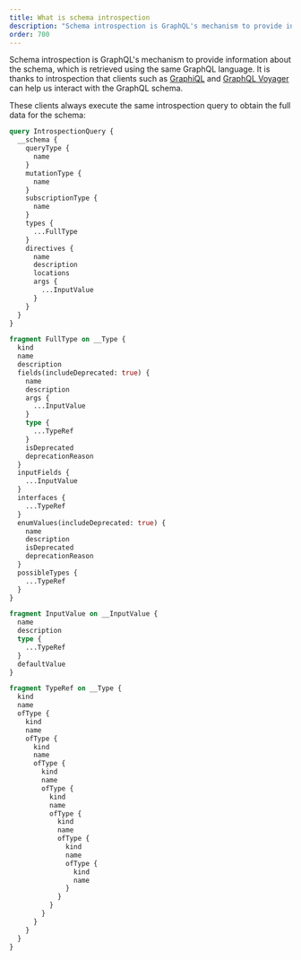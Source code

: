 ```yaml
---
title: What is schema introspection
description: "Schema introspection is GraphQL's mechanism to provide information about the schema, which is retrieved using the same GraphQL language."
order: 700
---
```


Schema introspection is GraphQL's mechanism to provide information about the schema, which is retrieved using the same GraphQL language. It is thanks to introspection that clients such as [GraphiQL](/guides/intro/intro-to-the-graphiql-client) and [GraphQL Voyager](/guides/intro/intro-to-the-voyager-client) can help us interact with the GraphQL schema.

These clients always execute the same introspection query to obtain the full data for the schema:

```graphql
query IntrospectionQuery {
  __schema {
    queryType {
      name
    }
    mutationType {
      name
    }
    subscriptionType {
      name
    }
    types {
      ...FullType
    }
    directives {
      name
      description
      locations
      args {
        ...InputValue
      }
    }
  }
}

fragment FullType on __Type {
  kind
  name
  description
  fields(includeDeprecated: true) {
    name
    description
    args {
      ...InputValue
    }
    type {
      ...TypeRef
    }
    isDeprecated
    deprecationReason
  }
  inputFields {
    ...InputValue
  }
  interfaces {
    ...TypeRef
  }
  enumValues(includeDeprecated: true) {
    name
    description
    isDeprecated
    deprecationReason
  }
  possibleTypes {
    ...TypeRef
  }
}

fragment InputValue on __InputValue {
  name
  description
  type {
    ...TypeRef
  }
  defaultValue
}

fragment TypeRef on __Type {
  kind
  name
  ofType {
    kind
    name
    ofType {
      kind
      name
      ofType {
        kind
        name
        ofType {
          kind
          name
          ofType {
            kind
            name
            ofType {
              kind
              name
              ofType {
                kind
                name
              }
            }
          }
        }
      }
    }
  }
}
```
